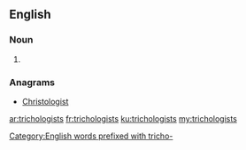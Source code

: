 ==English==

===Noun===
{{head|en|plural}}

# {{plural of|trichologist|lang=en|nocat=1}}

===Anagrams===
* [[Christologist#English|Christologist]]

[[Category:English words prefixed with tricho-]]

[[ar:trichologists]]
[[fr:trichologists]]
[[ku:trichologists]]
[[my:trichologists]]